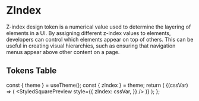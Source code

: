 
<Meta title="WDS/Theme/Tokens/ZIndex" />

# ZIndex

Z-index design token is a numerical value used to determine the layering
of elements in a UI. By assigning different z-index values to elements,
developers can control which elements appear on top of others. This can
be useful in creating visual hierarchies, such as ensuring that
navigation menus appear above other content on a page.

## Tokens Table

  const { theme } = useTheme();
  const { zIndex } = theme;
  return (
    <ThemeProvider theme={theme}>
      <TokenTable prefix="z-index" tokens={zIndex}>
        {(cssVar) => (
          <StyledSquarePreview
            style={{
              zIndex: cssVar,
            }}
          />
        )}
      </TokenTable>
    </ThemeProvider>
  );
};

<ZIndex />
